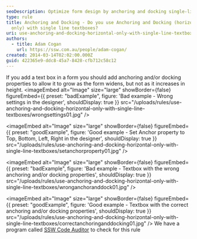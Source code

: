```yaml
---
seoDescription: Optimize form design by anchoring and docking single-line textboxes horizontally only to ensure proper resizing as forms widen.
type: rule
title: Anchoring and Docking - Do you use Anchoring and Docking (horizontal
  only) with single line textboxes?
uri: use-anchoring-and-docking-horizontal-only-with-single-line-textboxes
authors:
  - title: Adam Cogan
    url: https://ssw.com.au/people/adam-cogan/
created: 2014-03-14T02:02:00.000Z
guid: 422365e9-ddc8-45a7-8428-cfb712c58c12
---
```


If you add a text box in a form you should add anchoring and/or docking properties to allow it to grow as the form widens, but not as it increases in height.
<imageEmbed
  alt="Image"
  size="large"
  showBorder={false}
  figureEmbed={{
    preset: "badExample",
    figure: 'Bad example - Wrong settings in the designer',
    shouldDisplay: true
  }}
  src="/uploads/rules/use-anchoring-and-docking-horizontal-only-with-single-line-textboxes/wrongsettings01.jpg"
/>

<imageEmbed
  alt="Image"
  size="large"
  showBorder={false}
  figureEmbed={{
    preset: "goodExample",
    figure: 'Good example - Set Anchor property to Top, Bottom, Left, Right in the designer',
    shouldDisplay: true
  }}
  src="/uploads/rules/use-anchoring-and-docking-horizontal-only-with-single-line-textboxes/setanchorproperty01.jpg"
/>

<imageEmbed
  alt="Image"
  size="large"
  showBorder={false}
  figureEmbed={{
    preset: "badExample",
    figure: 'Bad example - Textbox with the wrong anchoring and/or docking properties',
    shouldDisplay: true
  }}
  src="/uploads/rules/use-anchoring-and-docking-horizontal-only-with-single-line-textboxes/wronganchoranddock01.jpg"
/>

<imageEmbed
  alt="Image"
  size="large"
  showBorder={false}
  figureEmbed={{
    preset: "goodExample",
    figure: 'Good example - Textbox with the correct anchoring and/or docking properties',
    shouldDisplay: true
  }}
  src="/uploads/rules/use-anchoring-and-docking-horizontal-only-with-single-line-textboxes/correctanchoringanddocking01.jpg"
/>
We have a program called [SSW Code Auditor](http://www.ssw.com.au/ssw/CodeAuditor/) to check for this rule